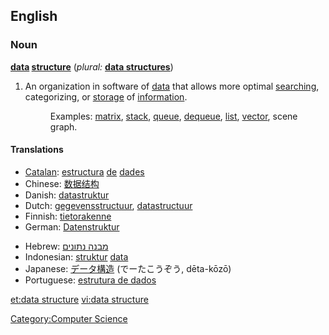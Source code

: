 ==English==

===Noun===
'''[[data]] [[structure]]'''  (''plural:'' '''[[data structures]]''')

# An organization in software of [[data]] that allows more optimal [[search]]ing, categorizing, or [[storage]] of [[information]].
#: Examples: [[matrix]], [[stack]], [[queue]], [[dequeue]], [[list]], [[vector]], scene graph.

====Translations====
{{top}}
*[[Catalan]]: [[estructura]] [[de]] [[dades]] {{f}}
*Chinese: [[数据结构]]
*Danish: [[datastruktur]]
*Dutch: [[gegevensstructuur]], [[datastructuur]] {{f}}
*Finnish: [[tietorakenne]]
*German: [[Datenstruktur]] {{f}}
{{mid}}
*Hebrew: [[מבנה נתונים]] {{m}}
*Indonesian: [[struktur]] [[data]]
*Japanese: [[データ構造]] (でーたこうぞう, dēta-kōzō)
*Portuguese: [[estrutura de dados]]
{{bottom}}

[[Category:Computer Science]]

[[et:data structure]]
[[vi:data structure]]